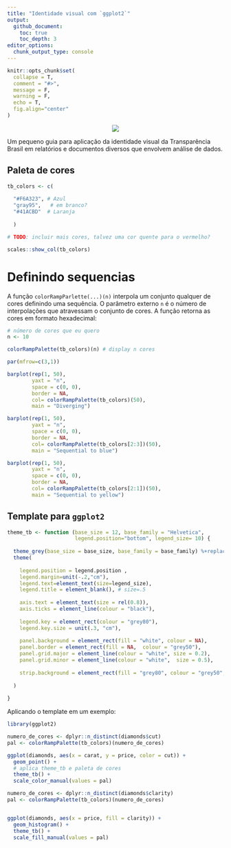 ```yaml
---
title: "Identidade visual com `ggplot2`"
output:
  github_document:
    toc: true
    toc_depth: 3
editor_options: 
  chunk_output_type: console
---
```


```r
knitr::opts_chunk$set(
  collapse = T,
  comment = "#>",
  message = F,
  warning = F,
  echo = T,
  fig.align="center"
)
```


<p align="center">
  <img src="logo_200x200.png" />
</p>



Um pequeno guia para aplicação da identidade visual da Transparência Brasil em relatórios e documentos diversos que envolvem análise de dados.

## Paleta de cores 

```r
tb_colors <- c(
  
  "#F6A323", # Azul 
  "gray95",   # em branco?
  "#41ACBD"  # Laranja
  
  )

# TODO: incluir mais cores, talvez uma cor quente para o vermelho?

```


```r
scales::show_col(tb_colors)
```

# Definindo sequencias

A função `colorRampParlette(...)(n)` interpola um conjunto qualquer de cores definindo uma sequência. O parâmetro externo `n` é o número de interpolações que atravessam o conjunto de cores. A função retorna as cores em formato hexadecimal:

```r

# número de cores que eu quero
n <- 10

colorRampPalette(tb_colors)(n) # display n cores
```


```r
par(mfrow=c(3,1))

barplot(rep(1, 50),
        yaxt = "n",
        space = c(0, 0),
        border = NA, 
        col= colorRampPalette(tb_colors)(50),
        main = "Diverging")

barplot(rep(1, 50),
        yaxt = "n",
        space = c(0, 0),
        border = NA, 
        col= colorRampPalette(tb_colors[2:3])(50),
        main = "Sequential to blue")

barplot(rep(1, 50),
        yaxt = "n",
        space = c(0, 0),
        border = NA, 
        col= colorRampPalette(tb_colors[2:1])(50),
        main = "Sequential to yellow")


```

## Template para `ggplot2`

```r

theme_tb <- function (base_size = 12, base_family = "Helvetica",
                      legend.position="bottom", legend_size= 10) {
  
  theme_grey(base_size = base_size, base_family = base_family) %+replace% 
  theme(
    
    legend.position = legend.position , 
    legend.margin=unit(-.2,"cm"),
    legend.text=element_text(size=legend_size),
    legend.title = element_blank(), # size=.5
    
    axis.text = element_text(size = rel(0.8)),
    axis.ticks = element_line(colour = "black"), 
    
    legend.key = element_rect(colour = "grey80"), 
    legend.key.size = unit(.3, "cm"),
    
    panel.background = element_rect(fill = "white", colour = NA),
    panel.border = element_rect(fill = NA,  colour = "grey50"), 
    panel.grid.major = element_line(colour = "white", size = 0.2),
    panel.grid.minor = element_line(colour = "white",  size = 0.5), 
    
    strip.background = element_rect(fill = "grey80", colour = "grey50", size = 0.2)
    
  )
  
}
```

Aplicando o template em um exemplo:

```r
library(ggplot2)

numero_de_cores <- dplyr::n_distinct(diamonds$cut)
pal <- colorRampPalette(tb_colors)(numero_de_cores)

ggplot(diamonds, aes(x = carat, y = price, color = cut)) +
  geom_point() +
  # aplica theme_tb e paleta de cores
  theme_tb() +
  scale_color_manual(values = pal)
```

```r

numero_de_cores <- dplyr::n_distinct(diamonds$clarity)
pal <- colorRampPalette(tb_colors)(numero_de_cores)


ggplot(diamonds, aes(x = price, fill = clarity)) + 
  geom_histogram() +
  theme_tb() +
  scale_fill_manual(values = pal)
```

